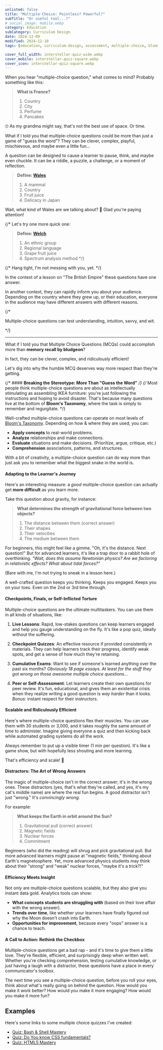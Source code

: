 ```yaml
---
unlisted: false
title: "Multiple-Choice: Pointless? Powerful?"
subTitle: "Or useful tool...?"
# social_image: mobile.webp
category: Education
subCategory: Curriculum Design
date: 2024-12-09
modified: 2024-12-10
tags: [education, curriculum-design, assessment, multiple-choice, bloom-taxonomy]

cover_full_width: interstellar-quiz-wide.webp
cover_mobile: interstellar-quiz-square.webp
cover_icon: interstellar-quiz-square.webp
---
```


When you hear "multiple-choice question," what comes to mind? Probably something like this:

> **What is France?**
> 1. Country
> 2. City
> 3. Perfume
> 4. Pancakes

🙄 As my grandma might say, that's not the best use of space. Or time.

What if I told you that multiple-choice questions could be more than just a game of "guess the word"? They can be clever, complex, playful, mischievous, and maybe even a little fun...

A question can be designed to cause a learner to pause, think, and maybe even chuckle. It can be a riddle, a puzzle, a challenge, or a moment of reflection.

> **Define: [Wales](https://en.wikipedia.org/wiki/Wales_(disambiguation))**
> 1. A mammal
> 2. Country
> 3. Fruit juice
> 4. Delicacy in Japan

Wait, what kind of Wales are we talking about? 🤔 Glad you're paying attention!

{/* Let's try one more quick one:

> **Define: [Welch](https://en.wikipedia.org/wiki/Welch)**
> 1. An ethnic group
> 2. Regional language
> 3. Grape fruit juice
> 4. Spectrum analysis method */}


{/* Hang tight, I'm not messing with you, yet. */}

In the context of a lesson on "The British Empire" these questions have one answer.

In another context, they can rapidly inform you about your audience. Depending on the country where they grew up, or their education, everyone in the audience may have different answers with different reasons.

{/* <p class="inset">Multiple-choice questions can test understanding, intuition, savvy, and wit.</p> */}

---

What if I told you that Multiple Choice Questions (MCQs) could accomplish more than **memory recall by bludgeon**?

<p class="inset">In fact, they can be clever, complex, and ridiculously efficient!</p>

Let's dig into why the humble MCQ deserves way more respect than they're getting.


{/* #### **Breaking the Stereotype: More Than "Guess the Word"** */}
{/* 
Most people think multiple-choice questions are about as intellectually stimulating as assembling IKEA furniture: you're just following the instructions and hoping to avoid disaster. That's because many questions live at the bottom of **Bloom's Taxonomy**, where the task is simply to remember and regurgitate. */}

Well-crafted multiple-choice questions can operate on most levels of [Bloom's Taxonomy](#). Depending on how & where they are used, you can:

- **Apply concepts** to real-world problems.
- **Analyze** relationships and make connections.
- **Evaluate** situations and make decisions. (Prioritize, argue, critique, etc.)
- **Comprehension** associations, patterns, and structures.

With a bit of creativity, a multiple-choice question can do way more than just ask you to remember what the biggest snake in the world is.


#### **Adapting to the Learner's Journey**

Here's an interesting measure: a *good* multiple-choice question can actually get **more difficult** as you learn more.

Take this question about gravity, for instance:

> **What determines the strength of gravitational force between two objects?**
> 1. The distance between them (correct answer)
> 2. Their shapes
> 3. Their velocities
> 4. The medium between them

For beginners, this might feel like a gimme. "Oh, it's the distance. Next question!" But for advanced learners, it's like a trap door to a rabbit hole of overthinking. *"Wait, does this assume Newtonian physics? Are we factoring in relativistic effects? What about tidal forces?"*

(Bare with me, I'm not trying to sneak in a lesson here.)

A well-crafted question keeps you thinking. Keeps you engaged. Keeps you on your toes. Even on the 2nd or 3rd time through.


#### **Checkpoints, Finals, or Self-Inflicted Torture**

Multiple-choice questions are the ultimate multitaskers. You can use them in all kinds of situations, like:

1. **Live Lessons**:
   Rapid, low-stakes questions can keep learners engaged and help you gauge understanding on the fly. It's like a pop quiz, ideally without the suffering.

2. **Checkpoint Quizzes**:
   An effective resource if provided consistently in materials. They can help learners track their progress, identify weak spots, and get a sense of how much they're retaining.

3. **Cumulative Exams**:
   Want to see if someone's learned anything over the past six months? _Obviously 18 page essays. At least for the stuff they got wrong on those awesome multiple choice questions..._

4. **Peer or Self-Assessment**:
   Let learners create their own questions for peer review. It's fun, educational, and gives them an existential crisis when they realize writing a good question is *way harder* than it looks. _Bonus:_ instant respect for their instructors.


#### **Scalable and Ridiculously Efficient**

Here's where multiple-choice questions flex their muscles. You can use them with 30 students or 3,000, and it takes roughly the same amount of time to administer. Imagine giving everyone a quiz and then kicking back while automated grading systems do all the work.

Always remember to put up a visible timer (1 min per question). It's like a game show, but with hopefully less shouting and more learning.

That's efficiency and scale! 🚀


#### **Distractors: The Art of Wrong Answers**

The magic of multiple-choice isn't in the correct answer; it's in the wrong ones. These distractors (yes, that's what they're called, and yes, it's my cat's middle name) are where the real fun begins. A good distractor isn't just "wrong." It's *convincingly wrong.*

For example:

> **What keeps the Earth in orbit around the Sun?**
> 1. Gravitational pull (correct answer)
> 2. Magnetic fields
> 3. Nuclear forces
> 4. Commitment

Beginners (who did the reading) will shrug and pick gravitational pull. But more advanced learners might pause at "magnetic fields," thinking about Earth's magnetosphere. Yet, more advanced physics students may think about their "strong" and "weak" nuclear forces, "maybe it's a trick?!"

#### **Efficiency Meets Insight**

Not only are multiple-choice questions scalable, but they also give you instant data gold. Analytics tools can show:

- **What concepts students are struggling with** (based on their love affair with the wrong answer).
- **Trends over time**, like whether your learners have finally figured out why the Moon doesn't crash into Earth.
- **Opportunities for improvement**, because every "oops" answer is a chance to teach.


#### **A Call to Action: Rethink the Checkbox**

Multiple-choice questions get a bad rap - and it's time to give them a little love. They're flexible, efficient, and surprisingly deep when written well. Whether you're checking comprehension, testing cumulative knowledge, or just having a laugh with a distractor, these questions have a place in every communicator's toolbox.

The next time you see a multiple-choice question, before you roll your eyes, think about what's really going on behind the question. How would you make it work better? How would you make it more engaging? How would you make it more fun?


## Examples

Here's some links to some multiple choice quizzes I've created:

- [Quiz: Bash & Shell Mastery](https://danlevy.net/quiz-bash-in-the-shell/)
- [Quiz: Do You know CSS fundamentals?](https://danlevy.net/quiz-css-core-fundamentals/)
- [Quiz: HTML5 Mastery](https://danlevy.net/quiz-master-modern-html5/)
